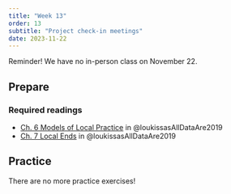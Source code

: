```yaml
---
title: "Week 13"
order: 13
subtitle: "Project check-in meetings"
date: 2023-11-22
---
```


::: {.callout-important appearance="simple"}
Reminder! We have no in-person class on November 22.
:::

## Prepare

### Required readings

-   [Ch. 6 Models of Local Practice](https://direct.mit.edu/books/oa-monograph/4323/chapter/181053/MODELS-OF-LOCAL-PRACTICE) in @loukissasAllDataAre2019
-   [Ch. 7 Local Ends](https://direct.mit.edu/books/oa-monograph/4323/chapter/181054/LOCAL-ENDS) in @loukissasAllDataAre2019

## Practice

There are no more practice exercises!
